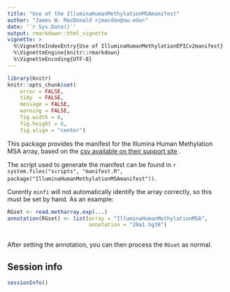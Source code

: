 ```yaml
---
title: "Use of the IlluminaHumanMethylationMSAmanifest"
author: "James W. MacDonald <jmacdon@uw.edu>"
date: '`r Sys.Date()`'
output: rmarkdown::html_vignette
vignette: >
  %\VignetteIndexEntry{Use of IlluminaHumanMethylationEPICv2manifest}
  %\VignetteEngine{knitr::rmarkdown}
  %\VignetteEncoding{UTF-8}
---
```



```r
library(knitr)
knitr::opts_chunk$set(
    error = FALSE,
    tidy  = FALSE,
    message = FALSE,
    warning = FALSE,
    fig.width = 6,
    fig.height = 6,
    fig.align = "center")
```

This package provides the manifest for the Illumina Human Methylation
MSA array, based on the [csv available on their support
site](https://support.illumina.com/content/dam/illumina-support/documents/downloads/productfiles/infiniummethylationscreening/MSA-48v1-0_20102838_A1.csv)
.

The script used to generate the manifest can be found in 
`r system.files("scripts", "manifest.R", package("IlluminaHumanMethylationMSAmanifest"))`.

Curently `minfi` will not automatically identify the array correctly,
so this must be set by hand. As an example:

```r

RGset <- read.metharray.exp(...)
annotation(RGset) <- list(array = "IlluminaHumanMethylationMSA",
                          annotation = "20a1.hg38")
                         

```

After setting the annotation, you can then process the `RGset` as
normal.

## Session info

```r

sessionInfo()

```
